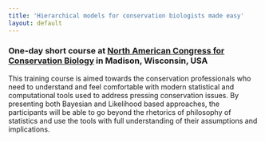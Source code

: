 ```yaml
---
title: 'Hierarchical models for conservation biologists made easy'
layout: default
---
```


### One-day short course at [North American Congress for Conservation Biology](http://www.scbnacongress.org/) in Madison, Wisconsin, USA

This training course is aimed towards the conservation professionals who need to understand and feel comfortable with modern statistical and computational tools used to address pressing conservation issues. By presenting both Bayesian and Likelihood based approaches, the participants will be able to go beyond the rhetorics of philosophy of statistics and use the tools with full understanding of their assumptions and implications.

